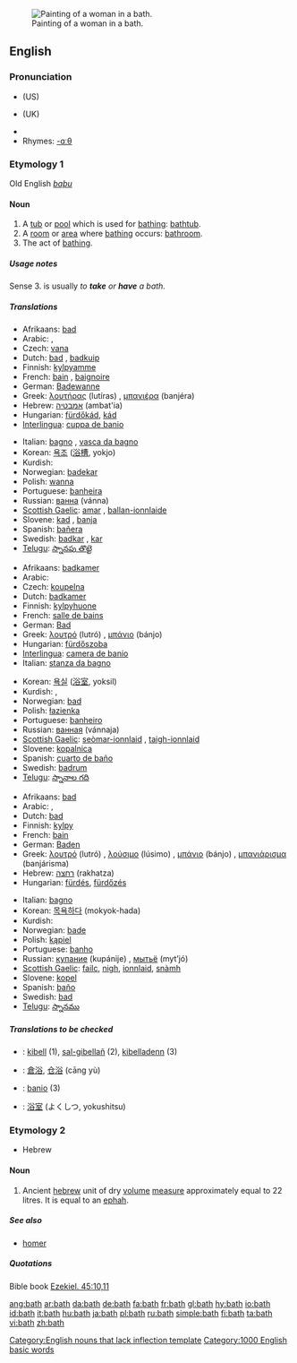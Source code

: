 {{see|Bath}}
[[Image:Prilidiano Pueyrredón-El baño.jpg|thumb|right|Painting of a woman in a bath.]]
==English==

===Pronunciation===
*{{IPAchar|/bæθ/}} (US)
*{{IPAchar|/bɑːθ/}} (UK)
*{{audio|en-us-bath.ogg|Audio (US)}}
*Rhymes: [[Rhymes:English:-ɑːθ|-ɑːθ]]

===Etymology 1===
Old English ''[[baþu]]''

====Noun====
{{en-noun}}

# A [[tub]] or [[pool]] which is used for [[bathing]]: [[bathtub]].
# A [[room]] or [[area]] where [[bathing]] occurs: [[bathroom]].
# The act of [[bathing]].

=====Usage notes=====
Sense 3. is usually ''to '''take''' or '''have''' a bath.''
{{see|Appendix:Collocations of do, have, make, and take}}

=====Translations=====
{{trans-top|tub}}
*Afrikaans: [[bad]]
*Arabic: {{ARchar|[[حمام]]}} {{m}}, {{ARchar|[[مغسل]]}} {{m}}
*Czech: [[vana]] {{f}}
*Dutch: [[bad]] {{n}}, [[badkuip]] {{mf}}
*Finnish: [[kylpyamme]]
*French: [[bain]] {{m}}, [[baignoire]] {{f}}
*German: [[Badewanne]] {{f}}
*Greek: [[λουτήρας]] (lutíras) {{m}}, [[μπανιέρα]] (banjéra) {{f}}
*Hebrew: [[אמבטיה]] (ambat'ia) {{f}}
*Hungarian: [[fürdőkád]], [[kád]]
*[[Interlingua]]: [[cuppa de banio]]
{{trans-mid}}
*Italian: [[bagno]] {{m}}, [[vasca da bagno]] {{f}}
*Korean: [[욕조]] ([[浴槽]], yokjo)
*Kurdish: {{KUchar|[[بانیۆ]]}}
*Norwegian: [[badekar]] {{n}}
*Polish: [[wanna]] {{f}}
*Portuguese: [[banheira]] {{f}}
*Russian: [[ванна]] (vánna) {{f}}
*[[Scottish Gaelic]]: [[amar]] {{m}}, [[ballan-ionnlaide]] {{m}}
*Slovene: [[kad]] {{f}}, [[banja]] {{f}}
*Spanish: [[bañera]] {{f}}
*Swedish: [[badkar]] {{n}}, [[kar]] {{n}}
*[[Telugu]]: [[స్నానపు తొట్టె]]
{{trans-bottom}}

{{trans-top|room}}
*Afrikaans: [[badkamer]]
*Arabic: {{ARchar|[[حمام]]}} {{m}}
*Czech: [[koupelna]] {{f}}
*Dutch: [[badkamer]] {{f}}
*Finnish: [[kylpyhuone]]
*French: [[salle de bains]] {{f}}
*German: [[Bad]] {{n}}
*Greek: [[λουτρό]] (lutró) {{n}}, [[μπάνιο]] (bánjo) {{n}}
*Hungarian: [[fürdőszoba]]
*[[Interlingua]]: [[camera de banio]]
*Italian: [[stanza da bagno]] {{f}}
{{trans-mid}}
*Korean: [[욕실]] ([[浴室]], yoksil)
*Kurdish: {{KUchar|[[ئاوده‌ست]]}}, {{KUchar|[[ئاوده‌ستخانه‌]]}}
*Norwegian: [[bad]] {{n}}
*Polish: [[łazienka]] {{f}}
*Portuguese: [[banheiro]] {{m}}
*Russian: [[ванная]] (vánnaja) {{f}}
*[[Scottish Gaelic]]: [[seòmar-ionnlaid]] {{m}}, [[taigh-ionnlaid]] {{m}}
*Slovene: [[kopalnica]] {{f}}
*Spanish: [[cuarto de baño]] {{m}}
*Swedish: [[badrum]] {{n}}
*[[Telugu]]: [[స్నానాల గది]]
{{trans-bottom}}

{{trans-top|act of bathing}}
*Afrikaans: [[bad]]
*Arabic: {{ARchar|[[استحمام]]}}, {{ARchar|[[اغتسال]]}}
*Dutch: [[bad]] {{n}}
*Finnish: [[kylpy]]
*French: [[bain]] {{m}}
*German: [[Baden]] {{n}}
*Greek: [[λουτρό]] (lutró) {{n}}, [[λούσιμο]] (lúsimo) {{n}}, [[μπάνιο]] (bánjo) {{n}}, [[μπανιάρισμα]] (banjárisma) {{n}}
*Hebrew: [[רחצה]] (rakhatza) {{f}}
*Hungarian: [[fürdés]], [[fürdőzés]]
{{trans-mid}}
*Italian: [[bagno]] {{m}}
*Korean: [[목욕]]하다 (mokyok-hada)
*Kurdish: {{KUchar|[[خۆ شوشتن]]}}
*Norwegian: [[bade]]
*Polish: [[kąpiel]] {{f}}
*Portuguese: [[banho]] {{m}}
*Russian: [[купание]] (kupánije) {{n}}, [[мытьё]] (myt’jó) {{n}}
*[[Scottish Gaelic]]: [[failc]], [[nigh#Scottish Gaelic|nigh]], [[ionnlaid]], [[snàmh]]
*Slovene: [[kopel]] {{f}}
*Spanish: [[baño]] {{m}}
*Swedish: [[bad]] {{n}}
*[[Telugu]]: [[స్నానము]]
{{trans-bottom}}

=====Translations to be checked=====
{{checktrans}}
*{{ttbc|Breton}}: [[kibell]] {{f}} (1), [[sal-gibellañ]] {{f}} (2), [[kibelladenn]] {{f}} (3)
*{{ttbc|Chinese}}: [[倉浴]], [[仓浴]] (cāng yù)
*{{ttbc|Interlingua}}: [[banio]] (3)
*{{ttbc|Japanese}}: [[浴室]] (よくしつ, yokushitsu)

===Etymology 2===
*Hebrew

====Noun====
{{infl|en|noun}}[[Category:English nouns that lack inflection template]]

# {{biblical}}Ancient [[hebrew]] unit of dry [[volume]] [[measure]] approximately equal to 22 litres. It is equal to an [[ephah]].

=====See also=====
*[[homer]]

=====Quotations=====
Bible book [http://en.wikisource.org/wiki/Bible_%28World_English%29/Ezekiel#Chapter_45 Ezekiel. 45:10,11]

[[Category:1000 English basic words]]

[[ang:bath]]
[[ar:bath]]
[[da:bath]]
[[de:bath]]
[[fa:bath]]
[[fr:bath]]
[[gl:bath]]
[[hy:bath]]
[[io:bath]]
[[id:bath]]
[[it:bath]]
[[hu:bath]]
[[ja:bath]]
[[pl:bath]]
[[ru:bath]]
[[simple:bath]]
[[fi:bath]]
[[ta:bath]]
[[vi:bath]]
[[zh:bath]]